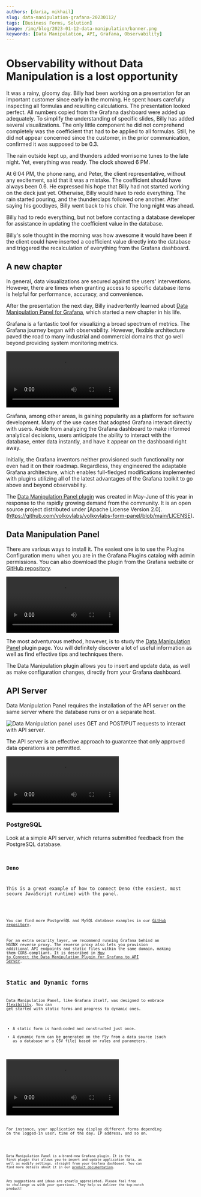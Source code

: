 ```yaml
---
authors: [daria, mikhail]
slug: data-manipulation-grafana-20230112/
tags: [Business Forms, Solution]
image: /img/blog/2023-01-12-data-manipulation/banner.png
keywords: [Data Manipulation, API, Grafana, Observability]
---
```



# Observability without Data Manipulation is a lost opportunity

It was a rainy, gloomy day. Billy had been working on a presentation for an important customer since early in the morning. He spent hours carefully inspecting all formulas and resulting calculations. The presentation looked perfect. All numbers copied from the Grafana dashboard were added up adequately. To simplify the understanding of specific slides, Billy has added several visualizations. The only little component he did not comprehend completely was the coefficient that had to be applied to all formulas. Still, he did not appear concerned since the customer, in the prior communication, confirmed it was supposed to be 0.3.

The rain outside kept up, and thunders added worrisome tunes to the late night. Yet, everything was ready. The clock showed 6 PM.

At 6:04 PM, the phone rang, and Peter, the client representative, without any excitement, said that it was a mistake. The coefficient should have always been 0.6. He expressed his hope that Billy had not started working on the deck just yet. Otherwise, Billy would have to redo everything. The rain started pouring, and the thunderclaps followed one another. After saying his goodbyes, Billy went back to his chair. The long night was ahead.

Billy had to redo everything, but not before contacting a database developer for assistance in updating the coefficient value in the database.

Billy's sole thought in the morning was how awesome it would have been if the client could have inserted a coefficient value directly into the database and triggered the recalculation of everything from the Grafana dashboard.

## A new chapter

In general, data visualizations are secured against the users' interventions. However, there are times when granting access to specific database items is helpful for performance, accuracy, and convenience.

After the presentation the next day, Billy inadvertently learned about [Data Manipulation Panel for Grafana](/plugins/volkovlabs-form-panel), which started a new chapter in his life.

Grafana is a fantastic tool for visualizing a broad spectrum of metrics. The Grafana journey began with observability. However, flexible architecture paved the road to many industrial and commercial domains that go well beyond providing system monitoring metrics.

<Video
  src="https://www.youtube.com/embed/HNCKbGfAU0Q"
  title="How to create your business Grafana dashboard."
/>

Grafana, among other areas, is gaining popularity as a platform for software development. Many of the use cases that adopted Grafana interact directly with users. Aside from analyzing the Grafana dashboard to make informed analytical decisions, users anticipate the ability to interact with the database, enter data instantly, and have it appear on the dashboard right away.

Initially, the Grafana inventors neither provisioned such functionality nor even had it on their roadmap. Regardless, they engineered the adaptable Grafana architecture, which enables full-fledged modifications implemented with plugins utilizing all of the latest advantages of the Grafana toolkit to go above and beyond observability.

The [Data Manipulation Panel plugin](/blog/data-manipulation-panel-plugin-for-grafana-97f9af2c67e0) was created in May-June of this year in response to the rapidly growing demand from the community. It is an open source project distributed under [Apache License Version 2.0].(https://github.com/volkovlabs/volkovlabs-form-panel/blob/main/LICENSE).

## Data Manipulation Panel

There are various ways to install it. The easiest one is to use the Plugins Configuration menu when you are in the Grafana Plugins catalog with admin permissions. You can also download the plugin from the Grafana website or [GitHub repository](https://github.com/VolkovLabs/volkovlabs-form-panel).

<Video
  src="https://www.youtube.com/embed/DXALVG8GijM"
  title="Manual data entry and user input into dashboard."
/>

The most adventurous method, however, is to study the [Data Manipulation Panel](/plugins/volkovlabs-form-panel) plugin page. You will definitely discover a lot of useful information as well as find effective tips and techniques there.

The Data Manipulation plugin allows you to insert and update data, as well as make configuration changes, directly from your Grafana dashboard.

## API Server

Data Manipulation Panel requires the installation of the API server on the same server where the database runs or on a separate host.

<Image
  title="Data Manipulation panel uses GET and POST/PUT requests to interact with API server."
  src="/img/blog/2023-01-12-data-manipulation/form-api.png"
/>

The API server is an effective approach to guarantee that only approved data operations are permitted.

<Video
  src="https://www.youtube.com/embed/SHN2S-dRIEM"
  title="API Node.js server and Deno Deploy."
/>

### PostgreSQL

Look at a simple API server, which returns submitted feedback from the PostgreSQL database.

<Code
  url="https://github.com/VolkovLabs/volkovlabs-form-panel/blob/main/server-pg/server.ts"
  language="js"
/>

### Deno

This is a great example of how to connect Deno (the easiest, most secure JavaScript runtime) with the panel.

<Code
  url="https://github.com/VolkovLabs/volkovlabs-form-panel/blob/main/server-deno/server.ts"
  language="js"
/>

You can find more PostgreSQL and MySQL database examples in our [GitHub repository](https://github.com/VolkovLabs/volkovlabs-form-panel).

For an extra security layer, we recommend running Grafana behind an NGINX reverse proxy. The reverse proxy also lets you provision additional API endpoints and static files within the same domain, making them CORS-compliant. It is described in [How to Connect the Data Manipulation Plugin for Grafana to API Server](/blog/how-to-connect-the-data-manipulation-plugin-for-grafana-to-api-server-1abe5f60c904).

## Static and Dynamic forms

Data Manipulation Panel, like Grafana itself, was designed to embrace [flexibility](/plugins/volkovlabs-form-panel/code). You can get started with static forms and progress to dynamic ones.

- A static form is hard-coded and constructed just once.
- A dynamic form can be generated on the fly from a data source (such as a database or a CSV file) based on rules and parameters.

<Video
  src="https://www.youtube.com/embed/RSVH1bSBNl8"
  title="Static and dynamic form elements of Data Manipulation Panel."
/>

For instance, your application may display different forms depending on the logged-in user, time of the day, IP address, and so on.

<Code
  url="https://github.com/VolkovLabs/volkovlabs.io/blob/main/docs/volkovlabs-form-panel/js/dynamic-elements.js"
  language="js"
/>

Data Manipulation Panel is a brand-new Grafana plugin. It is the first plugin that allows you to insert and update application data, as well as modify settings, straight from your Grafana dashboard. You can find more details about it in our [product documentation](/plugins/volkovlabs-form-panel).

Any suggestions and ideas are greatly appreciated. Please feel free to challenge us with your questions. They help us deliver the top-notch product!

